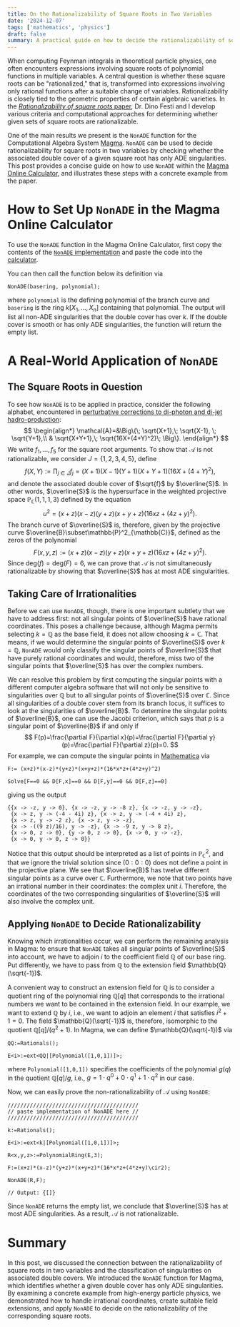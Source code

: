 ```yaml
---
title: On the Rationalizability of Square Roots in Two Variables
date: '2024-12-07'
tags: ['mathematics', 'physics']
draft: false
summary: A practical guide on how to decide the rationalizability of square roots in two variables using Magma.
---
```


When computing Feynman integrals in theoretical particle physics, one often encounters expressions involving square roots of polynomial functions in multiple variables. A central question is whether these square roots can be "rationalized," that is, transformed into expressions involving only rational functions after a suitable change of variables. Rationalizability is closely tied to the geometric properties of certain algebraic varieties. In the [*Rationalizability of square roots* paper](https://arxiv.org/abs/2006.07121), Dr. Dino Festi and I develop various criteria and computational approaches for determining whether given sets of square roots are rationalizable.

One of the main results we present is the `NonADE` function for the Computational Algebra System [Magma](http://magma.maths.usyd.edu.au/magma/). `NonADE` can be used to decide rationalizability for square roots in two variables by checking whether the associated double cover of a given square root has only ADE singularities. This post provides a concise guide on how to use `NonADE` within the [Magma Online Calculator](http://magma.maths.usyd.edu.au/calc/), and illustrates these steps with a concrete example from the paper.

# How to Set Up `NonADE` in the Magma Online Calculator

To use the `NonADE` function in the Magma Online Calculator, first copy the contents of the [`NonADE` implementation](https://raw.githubusercontent.com/marcobesier/rationalizability-of-square-roots/refs/heads/master/NonADE.txt) and paste the code into the [calculator](http://magma.maths.usyd.edu.au/calc/).

You can then call the function below its definition via

```
NonADE(basering, polynomial);
````

where `polynomial` is the defining polynomial of the branch curve and `basering` is the ring $k[X_1,...,X_n]$ containing that polynomial.
The output will list all non-ADE singularities that the double cover has over $k$.
If the double cover is smooth or has only ADE singularities, the function will return the empty list.

# A Real-World Application of `NonADE`

## The Square Roots in Question

To see how `NonADE` is to be applied in practice, consider the following alphabet, encountered in [perturbative corrections to di-photon and di-jet hadro-production](https://arxiv.org/pdf/1712.02537):
$$
\begin{align*}
    \mathcal{A}=&\Big\{\; \sqrt{X+1},\; \sqrt{X-1}, \; \sqrt{Y+1},\\  & \sqrt{X+Y+1},\; \sqrt{16X+(4+Y)^2}\; \Big\}.
\end{align*}
$$
We write $f_1,..., f_5$ for the square root arguments.
To show that $\mathcal{A}$ is not rationalizable, we consider $J=\{1, 2, 3, 4, 5\}$, define
$$
f(X,Y):=\prod_{j\in J} f_j=(X+1)(X-1)(Y+1)(X+Y+1)(16X+(4+Y)^2),
$$
and denote the associated double cover of $\sqrt{f}$ by $\overline{S}$.
In other words, $\overline{S}$ is the hypersurface in the weighted projective space $\mathbb{P}_\mathbb{C}(1,1,1,3)$ defined by the equation
$$
\begin{equation*}
    u^2=(x+z)(x-z)(y+z)(x+y+z)(16xz+(4z+y)^2).
\end{equation*}
$$
The branch curve of $\overline{S}$ is, therefore, given by the projective curve $\overline{B}\subset\mathbb{P}^2_{\mathbb{C}}$, defined as the zeros of the polynomial
$$
\begin{equation*}
    F(x,y,z):=(x+z)(x-z)(y+z)(x+y+z)(16xz+(4z+y)^2).
\end{equation*}
$$
Since $\text{deg}(f)=\text{deg}(F)=6$, we can prove that $\mathcal{A}$ is not simultaneously rationalizable by showing that $\overline{S}$ has at most ADE singularities.

## Taking Care of Irrationalities

Before we can use `NonADE`, though, there is one important subtlety that we have to address first:
not all singular points of $\overline{S}$ have rational coordinates. 
This poses a challenge because, although Magma permits selecting $k=\mathbb{Q}$ as the base field, it does not allow choosing $k=\mathbb{C}$.
That means, if we would determine the singular points of $\overline{S}$ over $k=\mathbb{Q}$, `NonADE` would only classify the singular points of $\overline{S}$ that have purely rational coordinates and would, therefore, miss two of the singular points that $\overline{S}$ has over the complex numbers.

We can resolve this problem by first computing the singular points with a different computer algebra software that will not only be sensitive to singularities over $\mathbb{Q}$ but to all singular points of $\overline{S}$ over $\mathbb{C}$.
Since all singularities of a double cover stem from its branch locus, it suffices to look at the singularities of $\overline{B}$.
To determine the singular points of $\overline{B}$, one can use the Jacobi criterion, which says that $p$ is a singular point of $\overline{B}$ if and only if
$$
F(p)=\frac{\partial F}{\partial x}(p)=\frac{\partial F}{\partial y}(p)=\frac{\partial F}{\partial z}(p)=0.
$$
For example, we can compute the singular points in [Mathematica](https://www.wolfram.com/mathematica/) via

```
F:= (x+z)*(x-z)*(y+z)*(x+y+z)*(16*x*z+(4*z+y)^2)

Solve[F==0 && D[F,x]==0 && D[F,y]==0 && D[F,z]==0]
```

giving us the output

```
{{x -> -z, y -> 0}, {x -> -z, y -> -8 z}, {x -> -z, y -> -z},
 {x -> z, y -> (-4 - 4i) z}, {x -> z, y -> (-4 + 4i) z},
 {x -> z, y -> -2 z}, {x -> z, y -> -z},
 {x -> -((9 z)/16), y -> -z}, {x -> -9 z, y -> 8 z},
 {x -> 0, z -> 0}, {y -> 0, z -> 0}, {x -> 0, y -> -z},
 {x -> 0, y -> 0, z -> 0}}
```


Notice that this output should be interpreted as a list of points in $\mathbb{P}_\mathbb{C}^2$, and that we ignore the trivial solution since $(0:0:0)$ does not define a point in the projective plane.
We see that $\overline{B}$ has twelve different singular points as a curve over $\mathbb{C}$.
Furthermore, we note that two points have an irrational number in their coordinates:
the complex unit $i$.
Therefore, the coordinates of the two corresponding singularities of $\overline{S}$ will also involve the complex unit.

## Applying `NonADE` to Decide Rationalizability

Knowing which irrationalities occur, we can perform the remaining analysis in Magma:
to ensure that `NonADE` takes all singular points of $\overline{S}$ into account, we have to adjoin $i$ to the coefficient field $\mathbb{Q}$ of our base ring.
Put differently, we have to pass from $\mathbb{Q}$ to the extension field $\mathbb{Q}(\sqrt{-1})$.

A convenient way to construct an extension field for $\mathbb{Q}$ is to consider a quotient ring of the polynomial ring $\mathbb{Q}[q]$ that corresponds to the irrational numbers we want to be contained in the extension field.
In our example, we want to extend $\mathbb{Q}$ by $i$, i.e., we want to adjoin an element $i$ that satisfies $i^2+1=0$.
The field $\mathbb{Q}(\sqrt{-1})$ is, therefore, isomorphic to the quotient $\mathbb{Q}[q]/(q^2+1)$. 
In Magma, we can define $\mathbb{Q}(\sqrt{-1})$ via
```
QQ:=Rationals();

E<i>:=ext<QQ|[Polynomial([1,0,1])]>; 
```

where `Polynomial([1,0,1])` specifies the coefficients of the polynomial $g(q)$ in the quotient $\mathbb{Q}[q]/g$, i.e., $g=1\cdot q^0+0\cdot q^1+1\cdot q^2$ in our case.

Now, we can easily prove the non-rationalizability of $\mathcal{A}$ using `NonADE`:

```
/////////////////////////////////////////
// paste implementation of NonADE here //
/////////////////////////////////////////

k:=Rationals();

E<i>:=ext<k|[Polynomial([1,0,1])]>;

R<x,y,z>:=PolynomialRing(E,3);

F:=(x+z)*(x-z)*(y+z)*(x+y+z)*(16*x*z+(4*z+y)\cir2);

NonADE(R,F);

// Output: {[]}
```

Since `NonADE` returns the empty list, we conclude that $\overline{S}$ has at most ADE singularities.
As a result, $\mathcal{A}$ is not rationalizable.

# Summary

In this post, we discussed the connection between the rationalizability of square roots in two variables and the classification of singularities on associated double covers. We introduced the `NonADE` function for Magma, which identifies whether a given double cover has only ADE singularities. By examining a concrete example from high-energy particle physics, we demonstrated how to handle irrational coordinates, create suitable field extensions, and apply `NonADE` to decide on the rationalizability of the corresponding square roots.